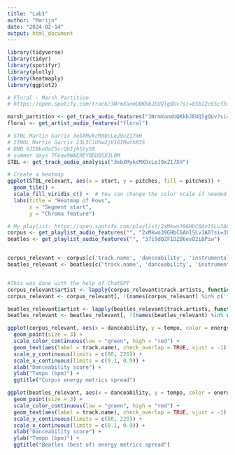 ```yaml
---
title: "Lab1"
author: "Marijn"
date: "2024-02-14"
output: html_document
---
```

```r
library(tidyverse)
library(tidyr)
library(spotifyr)
library(plotly)
library(heatmaply)
library(ggplot2)

# Floral - Marsh Partition
# https://open.spotify.com/track/3NrmXanmUQKkbJEUQlgQUv?si=85b12c65cf5d483c

marsh_partition <- get_track_audio_features("3NrmXanmUQKkbJEUQlgQUv?si=85b12c65cf5d483c")
floral <- get_artist_audio_features("floral")

# STBL Martin Garrix 3ebXMykcMXOcLeJ9xZ17XH
# ITNOL Martin Garrix 23L5CiUhw2jV1OIMwthR3S
# DNB 0JI8koDoC5crQbIjhSty59
# summer days 7Feaw9WAEREY0DUOSXJLOM
STBL <- get_track_audio_analysis("3ebXMykcMXOcLeJ9xZ17XH")

```

```r
# Create a heatmap
ggplot(STBL_relevant, aes(x = start, y = pitches, fill = pitches)) +
  geom_tile() +
  scale_fill_viridis_c() +  # You can change the color scale if needed
  labs(title = "Heatmap of Rows",
       x = "Segment start",
       y = "Chroma feature")
```


```r
# My playlist: https://open.spotify.com/playlist/2xMkwo39GHbC6An1SLv3A0?si=678c0e78f22a43f1
corpus <- get_playlist_audio_features("", "2xMkwo39GHbC6An1SLv3A0?si=38e568f8d86c48a3")
beatles <- get_playlist_audio_features("", "37i9dQZF1DZ06evO2iBPiw")


corpus_relevant <- corpus[c('track.name', 'danceability', 'instrumentalness', 'energy', 'tempo', 'track.artists')]
beatles_relevant <- beatles[c('track.name', 'danceability', 'instrumentalness', 'energy', 'tempo', 'track.artists')]


#This was done with the help of ChatGPT
corpus_relevant$artist <- lapply(corpus_relevant$track.artists, function(artist) artist$name)
corpus_relevant <- corpus_relevant[, !(names(corpus_relevant) %in% c('track.artists'))]

beatles_relevant$artist <- lapply(beatles_relevant$track.artists, function(artist) artist$name)
beatles_relevant <- beatles_relevant[, !(names(beatles_relevant) %in% c('track.artists'))]
```

```r
ggplot(corpus_relevant, aes(x = danceability, y = tempo, color = energy)) +
  geom_point(size = 3) +
  scale_color_continuous(low = "green", high = "red") +
  geom_text(aes(label = track.name), check_overlap = TRUE, vjust = -1) +
  scale_y_continuous(limits = c(80, 220)) + 
  scale_x_continuous(limits = c(0.1, 0.9)) +
  xlab("Danceability score") +
  ylab("Tempo (bpm)") +
  ggtitle("Corpus energy metrics spread")

ggplot(beatles_relevant, aes(x = danceability, y = tempo, color = energy)) +
  geom_point(size = 3) +
  scale_color_continuous(low = "green", high = "red") +
  geom_text(aes(label = track.name), check_overlap = TRUE, vjust = -1) +
  scale_y_continuous(limits = c(80, 220)) + 
  scale_x_continuous(limits = c(0.1, 0.9)) +
  xlab("Danceability score") +
  ylab("Tempo (bpm)") +
  ggtitle("Beatles (best of) energy metrics spread")
```


